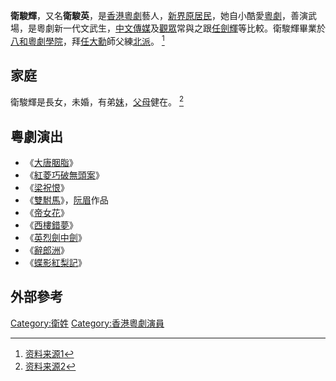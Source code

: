 '''衛駿輝'''，又名'''衛駿英'''，是[[香港|香港]][[粵劇|粵劇]]藝人，[[新界|新界]][[原居民|原居民]]，她自小酷愛[[粵劇|粵劇]]，善演武場，是粵劇新一代文武生，[[中文傳媒|中文傳媒]]及[[觀眾|觀眾]]常與之跟[[任劍輝|任劍輝]]等比較。衛駿輝畢業於[[八和會館|八和粵劇學院]]，拜[[任大勳|任大勳]]師父練[[北派|北派]]。 <ref>[http://news.hkheadline.com/dailynews/headline_news_detail_columnist.asp?id=131791&section_name=wtt&kw=116 资料来源1]</ref>

==家庭==
衛駿輝是長女，未婚，有弟[[妹|妹]]，[[父母|父母]]健在。 <ref>[http://www.wepost.com.hk/wepost2/article/1161 资料来源2]{{Dead link|date=2018年6月 |bot=InternetArchiveBot |fix-attempted=no }} </ref>

== 粵劇演出 ==
*《[[大唐胭脂|大唐胭脂]]》 
*《[[紅菱巧破無頭案|紅菱巧破無頭案]]》 
*《[[梁祝恨|梁祝恨]]》
*《[[雙駙馬|雙駙馬]]》，[[阮眉|阮眉]]作品
*《[[帝女花|帝女花]]》
*《[[西樓錯夢|西樓錯夢]]》
*《[[英烈劍中劍|英烈劍中劍]]》
*《[[辭郎洲|辭郎洲]]》
*《[[蝶影紅梨記|蝶影紅梨記]]》

== 外部參考 ==
{{reflist}}

[[Category:衛姓|Category:衛姓]]
[[Category:香港粵劇演員|Category:香港粵劇演員]]